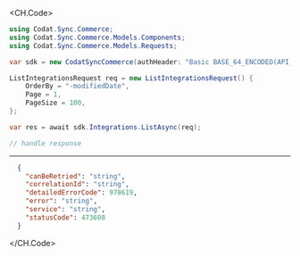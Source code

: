 
<CH.Code>
```csharp List.cs
using Codat.Sync.Commerce;
using Codat.Sync.Commerce.Models.Components;
using Codat.Sync.Commerce.Models.Requests;

var sdk = new CodatSyncCommerce(authHeader: "Basic BASE_64_ENCODED(API_KEY)");

ListIntegrationsRequest req = new ListIntegrationsRequest() {
    OrderBy = "-modifiedDate",
    Page = 1,
    PageSize = 100,
};

var res = await sdk.Integrations.ListAsync(req);

// handle response
```
---

```json Example Response
  {
    "canBeRetried": "string",
    "correlationId": "string",
    "detailedErrorCode": 978619,
    "error": "string",
    "service": "string",
    "statusCode": 473608
  }
```
</CH.Code>
